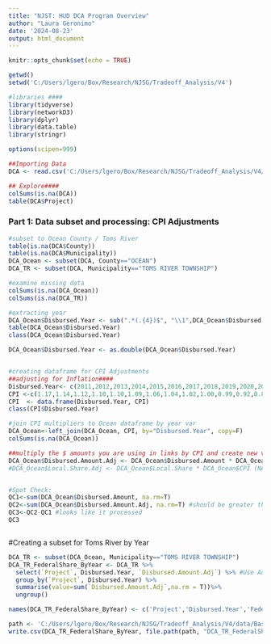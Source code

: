```yaml
---
title: "NJST: HUD DCA Program Overview"
author: "Laura Geronimo"
date: '2024-08-23'
output: html_document
---
```


```r
knitr::opts_chunk$set(echo = TRUE)
```

```r

getwd()
setwd('C:/Users/lgero/Box/Research/NJSG/Tradeoff_Analysis/V4')

#libraries ####
library(tidyverse)
library(networkD3)
library(dplyr)
library(data.table)
library(stringr)

options(scipen=999)

##Importing Data
DCA <- read.csv('C:/Users/lgero/Box/Research/NJSG/Tradeoff_Analysis/V4/data/DataDownloads/NJ_SandyTransparencyData/State_Agency_Datasets/Sandy_DCA_Master_Data.csv')

## Explore####
colSums(is.na(DCA))
table(DCA$Project)

```


### Part 1: Data subset and processing: CPI Adjustments
```r
#subset to Ocean County / Toms River 
table(is.na(DCA$County))
table(is.na(DCA$Municipality))
DCA_Ocean <- subset(DCA, County=="OCEAN")
DCA_TR <- subset(DCA, Municipality=="TOMS RIVER TOWNSHIP")

#examine missing data
colSums(is.na(DCA_Ocean)) 
colSums(is.na(DCA_TR))

#extracting year
DCA_Ocean$Disbursed.Year <- sub(".*(.{4})$", "\\1",DCA_Ocean$Disbursed.Date)
table(DCA_Ocean$Disbursed.Year) 
class(DCA_Ocean$Disbursed.Year)

DCA_Ocean$Disbursed.Year <- as.double(DCA_Ocean$Disbursed.Year)


#creating dataframe for CPI Adjustments
##adjusting for Inflation####
Disbursed.Year<- c(2011,2012,2013,2014,2015,2016,2017,2018,2019,2020,2021,2022,2023)
CPI <-c(1.17,1.14,1.12,1.10,1.10,1.09,1.06,1.04,1.02,1.00,0.99,0.92,0.86)
CPI  <- data.frame(Disbursed.Year, CPI)
class(CPI$Disbursed.Year)

#join CPI multipliers to Ocean dataframe by year var
DCA_Ocean<-left_join(DCA_Ocean, CPI, by="Disbursed.Year", copy=F)
colSums(is.na(DCA_Ocean))

##multiply the $ amounts you are using in links by CPI and create new var, append 'adj' to var
DCA_Ocean$Disbursed.Amount.Adj <- DCA_Ocean$Disbursed.Amount * DCA_Ocean$CPI
#DCA_Ocean$Local.Share.Adj <- DCA_Ocean$Local.Share * DCA_Ocean$CPI (NA for PA)


#Spot Check:
QC1<-sum(DCA_Ocean$Disbursed.Amount, na.rm=T)
QC2<-sum(DCA_Ocean$Disbursed.Amount.Adj, na.rm=T) #should be greater than QC1
QC3<-QC2-QC1 #looks like it processed
QC3



```


#Creating a subset for Toms River by Year
```r
DCA_TR <- subset(DCA_Ocean, Municipality=="TOMS RIVER TOWNSHIP")
DCA_TR_FederalShare_ByYear <- DCA_TR %>% 
  select(`Project`, Disbursed.Year, `Disbursed.Amount.Adj`) %>% #Use Adjusted version
  group_by(`Project`, Disbursed.Year) %>% 
  summarise(value=sum(`Disbursed.Amount.Adj`,na.rm = T))%>% 
  ungroup()

names(DCA_TR_FederalShare_ByYear) <- c('Project','Disbursed.Year','Federal.Disbursed.Amount.Adj')

path <- 'C:/Users/lgero/Box/Research/NJSG/Tradeoff_Analysis/V4/data/BaselineData/NJ_SandyTransparencey_produced'
write.csv(DCA_TR_FederalShare_ByYear, file.path(path, "DCA_TR_FederalShare_ByYear.csv"), row.names = TRUE)
```
